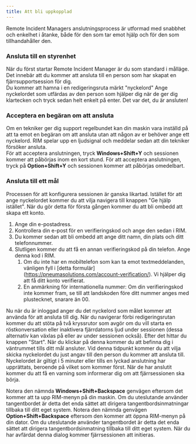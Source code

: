 ```yaml
---
title: Att bli uppkopplad
---
```



Remote Incident Managers anslutningsprocess är utformad med snabbhet och enkelhet i åtanke, både för den som tar emot hjälp och för den som tillhandahåller den.

### Ansluta till en styrenhet

När du först startar Remote Incident Manager är du som standard i målläge. Det innebär att du kommer att ansluta till en person som har skapat en fjärrsupportsession för dig.  
Du kommer att hamna i en redigeringsruta märkt "nyckelord" Ange nyckelordet som utfärdas av den person som hjälper dig när de ger dig klartecken och tryck sedan helt enkelt på enter. Det var det, du är ansluten!

### Acceptera en begäran om att ansluta

Om en tekniker ger dig support regelbundet kan din maskin vara inställd på att ta emot en begäran om att ansluta utan att någon av er behöver ange ett nyckelord. RIM spelar upp en ljudsignal och meddelar sedan att din tekniker försöker ansluta.  
<Windows>För att acceptera anslutningen, tryck **Windows+Shift+Y** och sessionen kommer att påbörjas inom en kort stund.</Windows>
<MacOS>För att acceptera anslutningen, tryck på **Option+Shift+Y** och sessionen kommer att påbörjas omedelbart.</MacOS>

### Ansluta till ett mål

Processen för att konfigurera sessionen är ganska likartad. Istället för att ange nyckelordet kommer du att vilja navigera till knappen "Ge hjälp istället". När du gör detta för första gången kommer du att bli ombedd att skapa ett konto.
1. Ange din e-postadress.
1. Kontrollera din e-post för en verifieringskod och ange den sedan i RIM.
1. Du kommer sedan att bli ombedd att ange ditt namn, din plats och ditt telefonnummer.
1. Slutligen kommer du att få en annan verifieringskod på din telefon. Ange denna kod i RIM.
    1. Om du inte har en mobiltelefon som kan ta emot textmeddelanden, vänligen fyll i [detta formulär] (https://pneumasolutions.com/account-verification/). Vi hjälper dig att få ditt konto verifierat.
    1. En anmärkning för internationella nummer: Om din verifieringskod inte kommer fram, se till att landskoden före ditt nummer anges med plustecknet, snarare än 00.

Nu när du är inloggad anger du det nyckelord som målet kommer att använda för att ansluta till dig. När du navigerar förbi redigeringsrutan kommer du att stöta på två kryssrutor som avgör om du vill starta en röstkonversation eller inaktivera fjärrdatorns ljud under sessionen (dessa alternativ kan växlas på eller av under sessionen också). Efter det hittar du knappen "Start". När du klickar på denna kommer du att befinna dig i väntrummet tills ditt mål ansluter. Vid denna tidpunkt kommer du att vilja skicka nyckelordet du just angav till den person du kommer att ansluta till. Nyckelordet är giltigt i 5 minuter eller tills en lyckad anslutning har upprättats, beroende på vilket som kommer först. När de har anslutit kommer du att få en varning som informerar dig om att fjärrsessionen ska börja.  

<Windows>Notera den nämnda **Windows+Shift+Backspace** genvägen eftersom det kommer att ta upp RIM-menyn på din maskin. Om du uteslutande använder tangentbordet är detta det enda sättet att dirigera tangentbordsinmatningar tillbaka till ditt eget system.</Windows>
<MacOS>Notera den nämnda genvägen **Option+Shift+Backspace** eftersom den kommer att öppna RIM-menyn på din dator. Om du uteslutande använder tangentbordet är detta det enda sättet att dirigera tangentbordsinmatning tillbaka till ditt eget system.</MacOS>
När du har avfärdat denna dialog kommer fjärrsessionen att initieras.
